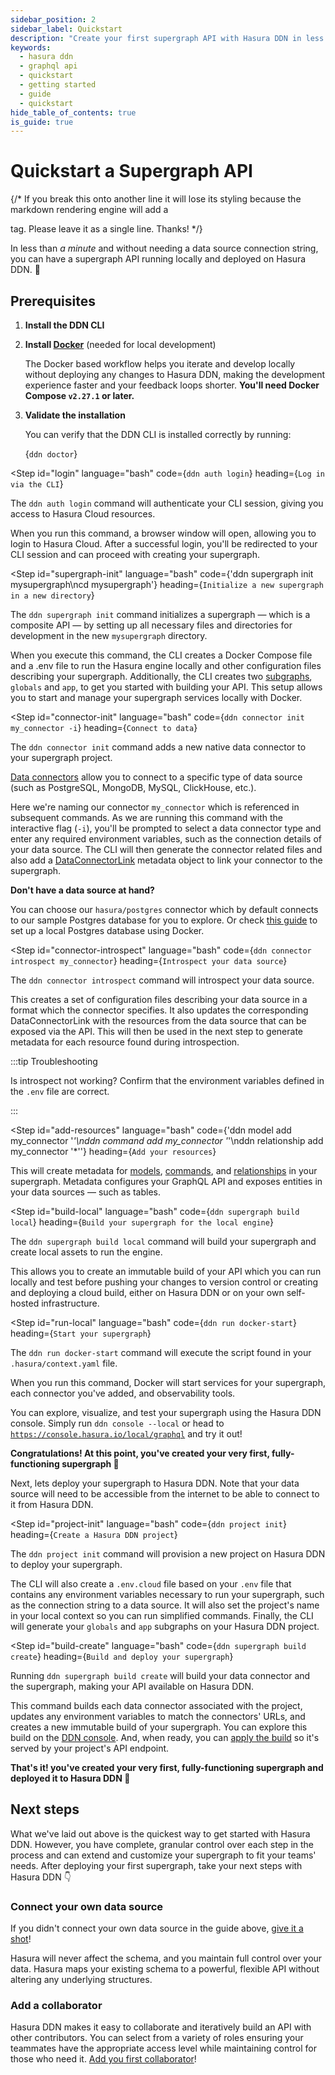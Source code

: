 ```yaml
---
sidebar_position: 2
sidebar_label: Quickstart
description: "Create your first supergraph API with Hasura DDN in less than a minute."
keywords:
  - hasura ddn
  - graphql api
  - quickstart
  - getting started
  - guide
  - quickstart
hide_table_of_contents: true
is_guide: true
---
```




# Quickstart a Supergraph API

<div className="flex flex-col gap-6 mb-10">
  <div className="">
    {/* If you break this onto another line it will lose its styling because the markdown rendering engine will add a <p> tag. Please leave it as a single line. Thanks! */}
    <p className="text-[1.3rem]">In less than <em>a minute</em> and without needing a data source connection string, you can have a supergraph API running locally and deployed on Hasura DDN. 🚀 </p>
  </div>
  <div className="max-w-[750px]">
    <SimpleVideo videoLink="https://www.youtube.com/embed/OsO6TzwFb30" />
  </div>
</div>


## Prerequisites

1. **Install the DDN CLI**

   <InstallTheCli />

2. **Install [Docker](https://docs.docker.com/engine/install/)** (needed for local development)

   The Docker based workflow helps you iterate and develop locally without deploying any changes to Hasura DDN, making
   the development experience faster and your feedback loops shorter. **You'll need Docker Compose `v2.27.1` or later.**

3. **Validate the installation**

   You can verify that the DDN CLI is installed correctly by running:

   <CodeBlock language="bash">{`ddn doctor`}</CodeBlock>


<Step
id="login"
language="bash"
code={`ddn auth login`}
heading={`Log in via the CLI`}
>

The `ddn auth login` command will authenticate your CLI session, giving you access to Hasura Cloud resources.

When you run this command, a browser window will open, allowing you to login to Hasura Cloud. After a successful login,
you'll be redirected to your CLI session and can proceed with creating your supergraph.

</Step>

<Step
id="supergraph-init"
language="bash"
code={'ddn supergraph init mysupergraph\ncd mysupergraph'}
heading={`Initialize a new supergraph in a new directory`}
>

The `ddn supergraph init` command initializes a supergraph — which is a composite API — by setting up all necessary
files and directories for development in the new `mysupergraph` directory.

When you execute this command, the CLI creates a Docker Compose file and a .env file to run the Hasura engine locally
and other configuration files describing your supergraph. Additionally, the CLI creates two
[subgraphs](/project-configuration/subgraphs.mdx), `globals` and `app`, to get you started with building your API. This
setup allows you to start and manage your supergraph services locally with Docker.

</Step>

<Step
id="connector-init"
language="bash"
code={`ddn connector init my_connector -i`}
heading={`Connect to data`}
>

The `ddn connector init` command adds a new native data connector to your supergraph project.

[Data connectors](/connectors/overview.mdx) allow you to connect to a specific type of data source (such as PostgreSQL,
MongoDB, MySQL, ClickHouse, etc.).

Here we're naming our connector `my_connector` which is referenced in subsequent commands. As we are running this
command with the interactive flag (`-i`), you'll be prompted to select a data connector type and enter any required
environment variables, such as the connection details of your data source. The CLI will then generate the connector
related files and also add a [DataConnectorLink](/supergraph-modeling/data-connector-links.mdx) metadata object to link
your connector to the supergraph.

**Don't have a data source at hand?**

You can choose our `hasura/postgres` connector which by default connects to our sample Postgres database for you to
explore. Or check [this guide](/connectors/postgresql/local-postgres.mdx) to set up a local Postgres database using
Docker.

</Step>

<Step
id="connector-introspect"
language="bash"
code={`ddn connector introspect my_connector`}
heading={`Introspect your data source`}
>

The `ddn connector introspect` command will introspect your data source.

This creates a set of configuration files describing your data source in a format which the connector specifies. It also
updates the corresponding DataConnectorLink with the resources from the data source that can be exposed via the API.
This will then be used in the next step to generate metadata for each resource found during introspection.

:::tip Troubleshooting

Is introspect not working? Confirm that the environment variables defined in the `.env` file are correct.

:::

</Step>

<Step
id="add-resources"
language="bash"
code={'ddn model add my_connector \'*\'\nddn command add my_connector \'*\'\nddn relationship add my_connector \'*\''}
heading={`Add your resources`}
>

This will create metadata for [models](/supergraph-modeling/models.mdx), [commands](/supergraph-modeling/commands.mdx),
and [relationships](/supergraph-modeling/relationships.mdx) in your supergraph. Metadata configures your GraphQL API and
exposes entities in your data sources — such as tables.

</Step>

<Step
id="build-local"
language="bash"
code={`ddn supergraph build local`}
heading={`Build your supergraph for the local engine`}
>

The `ddn supergraph build local` command will build your supergraph and create local assets to run the engine.

This allows you to create an immutable build of your API which you can run locally and test before pushing your changes
to version control or creating and deploying a cloud build, either on Hasura DDN or on your own self-hosted
infrastructure.

</Step>

<Step
id="run-local"
language="bash"
code={`ddn run docker-start`}
heading={`Start your supergraph`}
>

The `ddn run docker-start` command will execute the script found in your `.hasura/context.yaml` file.

When you run this command, Docker will start services for your supergraph, each connector you've added, and
observability tools.

You can explore, visualize, and test your supergraph using the Hasura DDN console. Simply run `ddn console --local` or
head to [`https://console.hasura.io/local/graphql`](https://console.hasura.io/local/graphql?url=http://localhost:3000)
and try it out!

**Congratulations! At this point, you've created your very first, fully-functioning supergraph 🎉**

Next, lets deploy your supergraph to Hasura DDN. Note that your data source will need to be accessible from the internet
to be able to connect to it from Hasura DDN.

</Step>

<Step
id="project-init"
language="bash"
code={`ddn project init`}
heading={`Create a Hasura DDN project`}
>

The `ddn project init` command will provision a new project on Hasura DDN to deploy your supergraph.

The CLI will also create a `.env.cloud` file based on your `.env` file that contains any environment variables necessary
to run your supergraph, such as the connection string to a data source. It will also set the project's name in your
local context so you can run simplified commands. Finally, the CLI will generate your `globals` and `app` subgraphs on
your Hasura DDN project.

</Step>

<Step
id="build-create"
language="bash"
code={`ddn supergraph build create`}
heading={`Build and deploy your supergraph`}
>

Running `ddn supergraph build create` will build your data connector and the supergraph, making your API available on
Hasura DDN.

This command builds each data connector associated with the project, updates any environment variables to match the
connectors' URLs, and creates a new immutable build of your supergraph. You can explore this build on the
[DDN console](https://console.hasura.io/). And, when ready, you can
[apply the build](/cli/commands/ddn_supergraph_build_apply.mdx) so it's served by your project's API endpoint.

**That's it! you've created your very first, fully-functioning supergraph and deployed it to Hasura DDN 🎉**

</Step>

## Next steps

What we've laid out above is the quickest way to get started with Hasura DDN. However, you have complete, granular
control over each step in the process and can extend and customize your supergraph to fit your teams' needs. After
deploying your first supergraph, take your next steps with Hasura DDN 👇

### Connect your own data source

If you didn't connect your own data source in the guide above, [give it a shot](/getting-started/quickstart.mdx)!

Hasura will never affect the schema, and you maintain full control over your data. Hasura maps your existing schema to a
powerful, flexible API without altering any underlying structures.

### Add a collaborator

Hasura DDN makes it easy to collaborate and iteratively build an API with other contributors. You can select from a
variety of roles ensuring your teammates have the appropriate access level while maintaining control for those who need
it. [Add you first collaborator](/collaboration/invite.mdx)!
